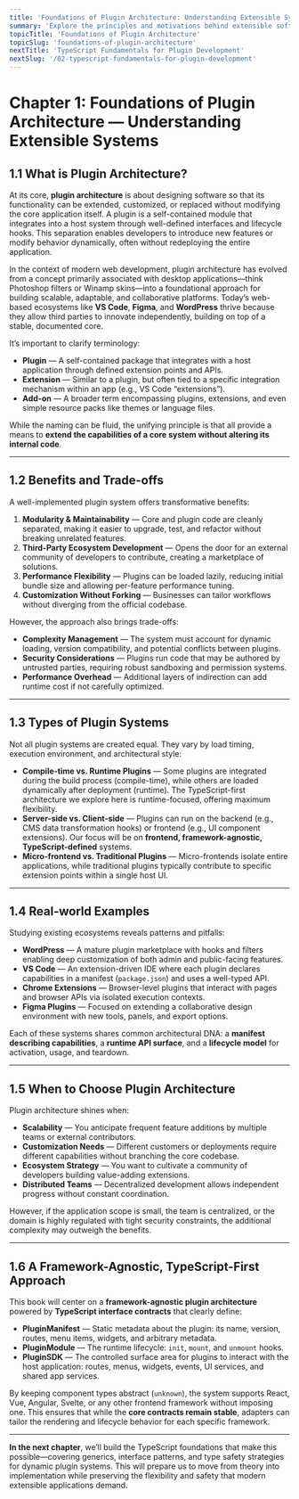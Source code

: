```yaml
---
title: 'Foundations of Plugin Architecture: Understanding Extensible Systems'
summary: 'Explore the principles and motivations behind extensible software systems and plugin architectures.'
topicTitle: 'Foundations of Plugin Architecture'
topicSlug: 'foundations-of-plugin-architecture'
nextTitle: 'TypeScript Fundamentals for Plugin Development'
nextSlug: '/02-typescript-fundamentals-for-plugin-development'
---
```


# Chapter 1: Foundations of Plugin Architecture — Understanding Extensible Systems

## 1.1 What is Plugin Architecture?

At its core, **plugin architecture** is about designing software so that its functionality can be extended, customized, or replaced without modifying the core application itself. A plugin is a self-contained module that integrates into a host system through well-defined interfaces and lifecycle hooks. This separation enables developers to introduce new features or modify behavior dynamically, often without redeploying the entire application.

In the context of modern web development, plugin architecture has evolved from a concept primarily associated with desktop applications—think Photoshop filters or Winamp skins—into a foundational approach for building scalable, adaptable, and collaborative platforms. Today’s web-based ecosystems like **VS Code**, **Figma**, and **WordPress** thrive because they allow third parties to innovate independently, building on top of a stable, documented core.

It’s important to clarify terminology:

- **Plugin** — A self-contained package that integrates with a host application through defined extension points and APIs.
- **Extension** — Similar to a plugin, but often tied to a specific integration mechanism within an app (e.g., VS Code “extensions”).
- **Add-on** — A broader term encompassing plugins, extensions, and even simple resource packs like themes or language files.

While the naming can be fluid, the unifying principle is that all provide a means to **extend the capabilities of a core system without altering its internal code**.

---

## 1.2 Benefits and Trade-offs

A well-implemented plugin system offers transformative benefits:

1. **Modularity & Maintainability** — Core and plugin code are cleanly separated, making it easier to upgrade, test, and refactor without breaking unrelated features.
2. **Third-Party Ecosystem Development** — Opens the door for an external community of developers to contribute, creating a marketplace of solutions.
3. **Performance Flexibility** — Plugins can be loaded lazily, reducing initial bundle size and allowing per-feature performance tuning.
4. **Customization Without Forking** — Businesses can tailor workflows without diverging from the official codebase.

However, the approach also brings trade-offs:

- **Complexity Management** — The system must account for dynamic loading, version compatibility, and potential conflicts between plugins.
- **Security Considerations** — Plugins run code that may be authored by untrusted parties, requiring robust sandboxing and permission systems.
- **Performance Overhead** — Additional layers of indirection can add runtime cost if not carefully optimized.

---

## 1.3 Types of Plugin Systems

Not all plugin systems are created equal. They vary by load timing, execution environment, and architectural style:

- **Compile-time vs. Runtime Plugins** — Some plugins are integrated during the build process (compile-time), while others are loaded dynamically after deployment (runtime). The TypeScript-first architecture we explore here is runtime-focused, offering maximum flexibility.
- **Server-side vs. Client-side** — Plugins can run on the backend (e.g., CMS data transformation hooks) or frontend (e.g., UI component extensions). Our focus will be on **frontend, framework-agnostic, TypeScript-defined** systems.
- **Micro-frontend vs. Traditional Plugins** — Micro-frontends isolate entire applications, while traditional plugins typically contribute to specific extension points within a single host UI.

---

## 1.4 Real-world Examples

Studying existing ecosystems reveals patterns and pitfalls:

- **WordPress** — A mature plugin marketplace with hooks and filters enabling deep customization of both admin and public-facing features.
- **VS Code** — An extension-driven IDE where each plugin declares capabilities in a manifest (`package.json`) and uses a well-typed API.
- **Chrome Extensions** — Browser-level plugins that interact with pages and browser APIs via isolated execution contexts.
- **Figma Plugins** — Focused on extending a collaborative design environment with new tools, panels, and export options.

Each of these systems shares common architectural DNA: a **manifest describing capabilities**, a **runtime API surface**, and a **lifecycle model** for activation, usage, and teardown.

---

## 1.5 When to Choose Plugin Architecture

Plugin architecture shines when:

- **Scalability** — You anticipate frequent feature additions by multiple teams or external contributors.
- **Customization Needs** — Different customers or deployments require different capabilities without branching the core codebase.
- **Ecosystem Strategy** — You want to cultivate a community of developers building value-adding extensions.
- **Distributed Teams** — Decentralized development allows independent progress without constant coordination.

However, if the application scope is small, the team is centralized, or the domain is highly regulated with tight security constraints, the additional complexity may outweigh the benefits.

---

## 1.6 A Framework-Agnostic, TypeScript-First Approach

This book will center on a **framework-agnostic plugin architecture** powered by **TypeScript interface contracts** that clearly define:

- **PluginManifest** — Static metadata about the plugin: its name, version, routes, menu items, widgets, and arbitrary metadata.
- **PluginModule** — The runtime lifecycle: `init`, `mount`, and `unmount` hooks.
- **PluginSDK** — The controlled surface area for plugins to interact with the host application: routes, menus, widgets, events, UI services, and shared app services.

By keeping component types abstract (`unknown`), the system supports React, Vue, Angular, Svelte, or any other frontend framework without imposing one. This ensures that while the **core contracts remain stable**, adapters can tailor the rendering and lifecycle behavior for each specific framework.

---

**In the next chapter**, we’ll build the TypeScript foundations that make this possible—covering generics, interface patterns, and type safety strategies for dynamic plugin systems. This will prepare us to move from theory into implementation while preserving the flexibility and safety that modern extensible applications demand.
